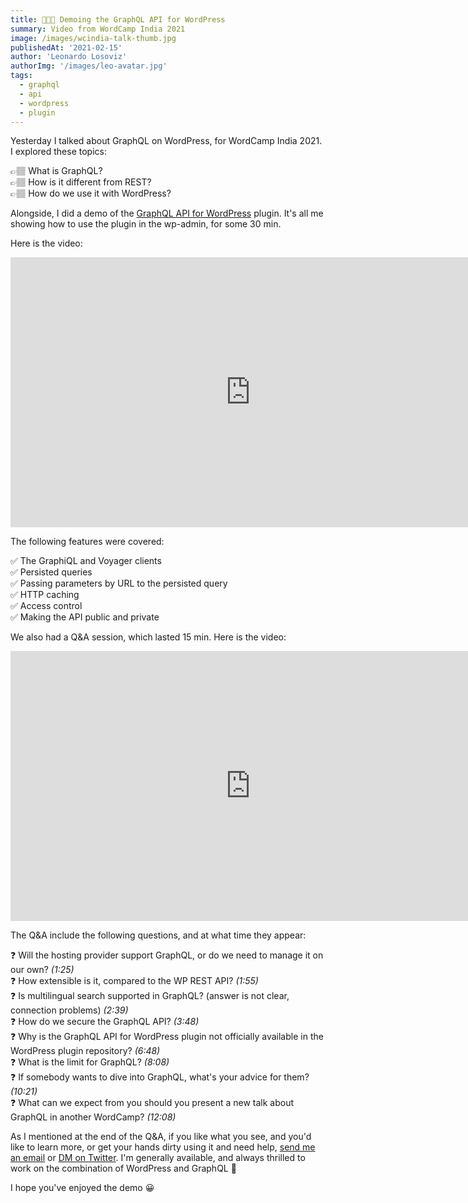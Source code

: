 ```yaml
---
title: 👨🏻‍💻 Demoing the GraphQL API for WordPress
summary: Video from WordCamp India 2021
image: /images/wcindia-talk-thumb.jpg
publishedAt: '2021-02-15'
author: 'Leonardo Losoviz'
authorImg: '/images/leo-avatar.jpg'
tags:
  - graphql
  - api
  - wordpress
  - plugin
---
```


Yesterday I talked about GraphQL on WordPress, for WordCamp India 2021. I explored these topics:

👉🏽 What is GraphQL?<br/>
👉🏽 How is it different from REST?<br/>
👉🏽 How do we use it with WordPress?

Alongside, I did a demo of the [GraphQL API for WordPress](https://gatographql.com/) plugin. It's all me showing how to use the plugin in the wp-admin, for some 30 min.

Here is the video:

<div class="aspect-video">
  <iframe
    className="w-full h-full"
    src="https://www.youtube.com/embed/LnyNyT2RwwI"
    width="768"
    height="432"
    frameborder="0"
    allow="accelerometer; autoplay; clipboard-write; encrypted-media; gyroscope; picture-in-picture; web-share"
    allowfullscreen
  >
  </iframe>
</div>

The following features were covered:

✅ The GraphiQL and Voyager clients<br/>
✅ Persisted queries<br/>
✅ Passing parameters by URL to the persisted query<br/>
✅ HTTP caching<br/>
✅ Access control<br/>
✅ Making the API public and private

We also had a Q&A session, which lasted 15 min. Here is the video:

<div class="aspect-video">
  <iframe
    className="w-full h-full"
    src="https://www.youtube.com/embed/-Z6PgfreTxg"
    width="768"
    height="432"
    frameborder="0"
    allow="accelerometer; autoplay; clipboard-write; encrypted-media; gyroscope; picture-in-picture; web-share"
    allowfullscreen
  >
  </iframe>
</div>

The Q&A include the following questions, and at what time they appear:

❓ Will the hosting provider support GraphQL, or do we need to manage it on our own? _(1:25)_<br/>
❓ How extensible is it, compared to the WP REST API? _(1:55)_<br/>
❓ Is multilingual search supported in GraphQL? (answer is not clear, connection problems) _(2:39)_<br/>
❓ How do we secure the GraphQL API? _(3:48)_<br/>
❓ Why is the GraphQL API for WordPress plugin not officially available in the WordPress plugin repository? _(6:48)_<br/>
❓ What is the limit for GraphQL? _(8:08)_<br/>
❓ If somebody wants to dive into GraphQL, what's your advice for them? _(10:21)_<br/>
❓ What can we expect from you should you present a new talk about GraphQL in another WordCamp? _(12:08)_

As I mentioned at the end of the Q&A, if you like what you see, and you'd like to learn more, or get your hands dirty using it and need help, [send me an email](https://gatographql.com/contact/) or [DM on Twitter](https://twitter.com/losoviz). I'm generally available, and always thrilled to work on the combination of WordPress and GraphQL 🙏

I hope you've enjoyed the demo 😀